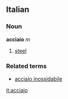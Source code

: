 ==Italian==
===Noun===
'''acciaio''' ''m''
#[[steel]]
===Related terms===
*[[acciaio inossidabile]]

[[it:acciaio]]